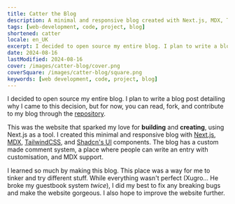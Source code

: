 ```yaml
---
title: Catter the Blog
description: A minimal and responsive blog created with Next.js, MDX, TailwindCSS, and Shadcn's UI components. 
tags: [web-development, code, project, blog]
shortened: catter
locale: en_UK
excerpt: I decided to open source my entire blog. I plan to write a blog post detailing why I came to this decision, but for now, you can read, fork, and contribute to my blog through the [repository](https://github.com/mkutay/catter).
date: 2024-08-16
lastModified: 2024-08-16
cover: /images/catter-blog/cover.png
coverSquare: /images/catter-blog/square.png
keywords: [web development, code, project, blog]
---
```

I decided to open source my entire blog. I plan to write a blog post detailing why I came to this decision, but for now, 
you can read, fork, and contribute to my blog through the [repository](https://github.com/mkutay/catter).

This was the website that sparked my love for **building** and **creating**, using Next.js as a tool.
I created this minimal and responsive blog with [Next.js](https://nextjs.org), [MDX](https://github.com/ipikuka/next-mdx-remote-client), [TailwindCSS](https://tailwindcss.com/), and [Shadcn's UI](https://ui.shadcn.com/) components.
The blog has a custom made comment system, a place where people can write an entry with customisation, and MDX support.

I learned so much by making this blog. This place was a way for me to tinker and try different stuff. While 
everything wasn't perfect (Xugro... He broke my guestbook system *twice*), I did my best to fix any breaking bugs
and make the website gorgeous. I also hope to improve the website further.

